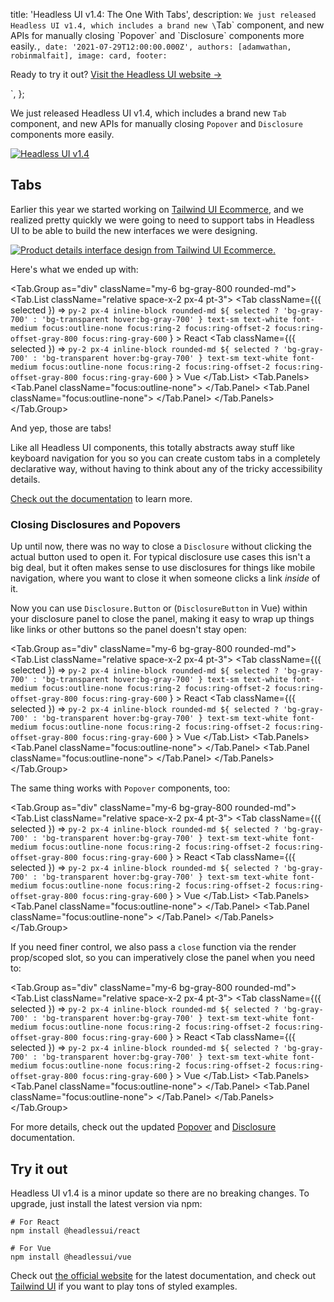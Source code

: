 
  title: 'Headless UI v1.4: The One With Tabs',
  description: `We just released Headless UI v1.4, which includes a brand new \`Tab\` component, and new APIs for manually closing \`Popover\` and \`Disclosure\` components more easily.`,
  date: '2021-07-29T12:00:00.000Z',
  authors: [adamwathan, robinmalfait],
  image: card,
  footer: `
    <p>
      Ready to try it out?
      <a href="https://headlessui.dev" class="font-medium text-teal-600 hover:text-teal-700">
        Visit the Headless UI website →
      </a>
    </p>
  `,
};

We just released Headless UI v1.4, which includes a brand new `Tab` component, and new APIs for manually closing `Popover` and `Disclosure` components more easily.

<!--more-->

<a href="https://headlessui.dev">
  <img src={banner} alt="Headless UI v1.4" />
</a>

## Tabs

Earlier this year we started working on [Tailwind UI Ecommerce](https://tailwindui.com/ecommerce), and we realized pretty quickly we were going to need to support tabs in Headless UI to be able to build the new interfaces we were designing.

<a href="https://tailwindui.com/ecommerce">
  <img
    src={ecommerce}
    alt="Product details interface design from Tailwind UI Ecommerce."
  />
</a>

Here's what we ended up with:

<Tab.Group as="div" className="my-6 bg-gray-800 rounded-md">
  <Tab.List className="relative space-x-2 px-4 pt-3">
    <Tab
      className={({ selected }) =>
        `py-2 px-4 inline-block rounded-md ${
          selected ? 'bg-gray-700' : 'bg-transparent hover:bg-gray-700'
        } text-sm text-white font-medium focus:outline-none focus:ring-2 focus:ring-offset-2 focus:ring-offset-gray-800 focus:ring-gray-600`
      }
    >
      React
    </Tab>
    <Tab
      className={({ selected }) =>
        `py-2 px-4 inline-block rounded-md ${
          selected ? 'bg-gray-700' : 'bg-transparent hover:bg-gray-700'
        } text-sm text-white font-medium focus:outline-none focus:ring-2 focus:ring-offset-2 focus:ring-offset-gray-800 focus:ring-gray-600`
      }
    >
      Vue
    </Tab>
  </Tab.List>
  <Tab.Panels>
    <Tab.Panel className="focus:outline-none">
      <ReactExample1 />
    </Tab.Panel>
    <Tab.Panel className="focus:outline-none">
      <VueExample1 />
    </Tab.Panel>
  </Tab.Panels>
</Tab.Group>

And yep, those are tabs!

Like all Headless UI components, this totally abstracts away stuff like keyboard navigation for you so you can create custom tabs in a completely declarative way, without having to think about any of the tricky accessibility details.

[Check out the documentation](https://headlessui.dev/react/tabs) to learn more.

### Closing Disclosures and Popovers

Up until now, there was no way to close a `Disclosure` without clicking the actual button used to open it. For typical disclosure use cases this isn't a big deal, but it often makes sense to use disclosures for things like mobile navigation, where you want to close it when someone clicks a link _inside_ of it.

Now you can use `Disclosure.Button` or (`DisclosureButton` in Vue) within your disclosure panel to close the panel, making it easy to wrap up things like links or other buttons so the panel doesn't stay open:

<Tab.Group as="div" className="my-6 bg-gray-800 rounded-md">
  <Tab.List className="relative space-x-2 px-4 pt-3">
    <Tab
      className={({ selected }) =>
        `py-2 px-4 inline-block rounded-md ${
          selected ? 'bg-gray-700' : 'bg-transparent hover:bg-gray-700'
        } text-sm text-white font-medium focus:outline-none focus:ring-2 focus:ring-offset-2 focus:ring-offset-gray-800 focus:ring-gray-600`
      }
    >
      React
    </Tab>
    <Tab
      className={({ selected }) =>
        `py-2 px-4 inline-block rounded-md ${
          selected ? 'bg-gray-700' : 'bg-transparent hover:bg-gray-700'
        } text-sm text-white font-medium focus:outline-none focus:ring-2 focus:ring-offset-2 focus:ring-offset-gray-800 focus:ring-gray-600`
      }
    >
      Vue
    </Tab>
  </Tab.List>
  <Tab.Panels>
    <Tab.Panel className="focus:outline-none">
      <ReactExample2 />
    </Tab.Panel>
    <Tab.Panel className="focus:outline-none">
      <VueExample2 />
    </Tab.Panel>
  </Tab.Panels>
</Tab.Group>

The same thing works with `Popover` components, too:

<Tab.Group as="div" className="my-6 bg-gray-800 rounded-md">
  <Tab.List className="relative space-x-2 px-4 pt-3">
    <Tab
      className={({ selected }) =>
        `py-2 px-4 inline-block rounded-md ${
          selected ? 'bg-gray-700' : 'bg-transparent hover:bg-gray-700'
        } text-sm text-white font-medium focus:outline-none focus:ring-2 focus:ring-offset-2 focus:ring-offset-gray-800 focus:ring-gray-600`
      }
    >
      React
    </Tab>
    <Tab
      className={({ selected }) =>
        `py-2 px-4 inline-block rounded-md ${
          selected ? 'bg-gray-700' : 'bg-transparent hover:bg-gray-700'
        } text-sm text-white font-medium focus:outline-none focus:ring-2 focus:ring-offset-2 focus:ring-offset-gray-800 focus:ring-gray-600`
      }
    >
      Vue
    </Tab>
  </Tab.List>
  <Tab.Panels>
    <Tab.Panel className="focus:outline-none">
      <ReactExample3 />
    </Tab.Panel>
    <Tab.Panel className="focus:outline-none">
      <VueExample3 />
    </Tab.Panel>
  </Tab.Panels>
</Tab.Group>

If you need finer control, we also pass a `close` function via the render prop/scoped slot, so you can imperatively close the panel when you need to:

<Tab.Group as="div" className="my-6 bg-gray-800 rounded-md">
  <Tab.List className="relative space-x-2 px-4 pt-3">
    <Tab
      className={({ selected }) =>
        `py-2 px-4 inline-block rounded-md ${
          selected ? 'bg-gray-700' : 'bg-transparent hover:bg-gray-700'
        } text-sm text-white font-medium focus:outline-none focus:ring-2 focus:ring-offset-2 focus:ring-offset-gray-800 focus:ring-gray-600`
      }
    >
      React
    </Tab>
    <Tab
      className={({ selected }) =>
        `py-2 px-4 inline-block rounded-md ${
          selected ? 'bg-gray-700' : 'bg-transparent hover:bg-gray-700'
        } text-sm text-white font-medium focus:outline-none focus:ring-2 focus:ring-offset-2 focus:ring-offset-gray-800 focus:ring-gray-600`
      }
    >
      Vue
    </Tab>
  </Tab.List>
  <Tab.Panels>
    <Tab.Panel className="focus:outline-none">
      <ReactExample4 />
    </Tab.Panel>
    <Tab.Panel className="focus:outline-none">
      <VueExample4 />
    </Tab.Panel>
  </Tab.Panels>
</Tab.Group>

For more details, check out the updated [Popover](https://headlessui.dev/react/popover#closing-popovers-manually) and [Disclosure](https://headlessui.dev/react/disclosure#closing-disclosures-manually) documentation.

## Try it out

Headless UI v1.4 is a minor update so there are no breaking changes. To upgrade, just install the latest version via npm:

```shell
# For React
npm install @headlessui/react

# For Vue
npm install @headlessui/vue
```

Check out [the official website](https://headlessui.dev) for the latest documentation, and check out [Tailwind UI](https://tailwindui.com) if you want to play tons of styled examples.
